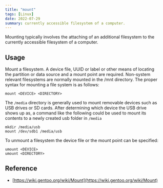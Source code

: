 ```yaml
---
title: "mount"
tags: [Linux]
date: 2022-07-29
summary: currently accessible filesystem of a computer.
---
```


Mounting typically involves the attaching of an additional filesystem to the
currently accessible filesystem of a computer.

## Usage

Mount a filesystem. A device file, UUID or label or other means of locating
the partition or data source and a mount point are required. Non-system
relevant filesystems are normally mounted in the /mnt directory. The proper
syntax for mounting a file system is as follows:

```shell
mount <DEVICE> <DIRECTORY>
```

The `/media` directory is generally used to mount removable devices such as USB
drives or SD cards. After determining which device the USB drive shows up as,
a command like the following could be used to mount its contents to a newly
created usb folder in `/media`

```shell
mkdir /media/usb
mount /dev/sdb1 /media/usb
```

To unmount a filesystem the device file or the mount point can be specified:

```shell
umount <DEVICE>
umount <DIRECTORY>
```

## Reference

- [https://wiki.gentoo.org/wiki/Mount](https://wiki.gentoo.org/wiki/Mount)